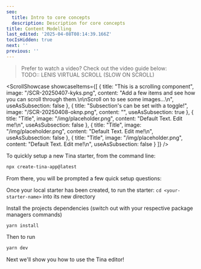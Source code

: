 ```yaml
---
seo:
  title: Intro to core concepts
  description: Description for core concepts
title: Content Modelling
last_edited: '2025-04-08T08:14:39.166Z'
tocIsHidden: true
next: ''
previous: ''
---
```


> Prefer to watch a video? Check out the video guide below:\
> TODO:: LENIS VIRTUAL SCROLL (SLOW ON SCROLL)

<ScrollShowcase
  showcaseItems={[
    {
      title: "This is a scrolling component",
      image: "/SCR-20250407-kyks.png",
      content:
        "Add a few items and see how you can scroll through them.\n\nScroll on to see some images...\n",
      useAsSubsection: false
    },
    {
      title: "Subsection's can be set with a toggle!",
      image: "/SCR-20250408-oknp.png",
      content: "",
      useAsSubsection: true
    },
    {
      title: "Title",
      image: "/img/placeholder.png",
      content: "Default Text. Edit me!\n",
      useAsSubsection: false
    },
    {
      title: "Title",
      image: "/img/placeholder.png",
      content: "Default Text. Edit me!\n",
      useAsSubsection: false
    },
    {
      title: "Title",
      image: "/img/placeholder.png",
      content: "Default Text. Edit me!\n",
      useAsSubsection: false
    }
  ]}
/>

<Youtube embedSrc="https://www.youtube.com/embed/_9lDNSIh8rw" />

To quickly setup a new Tina starter, from the command line:

```bash
npx create-tina-app@latest
```

From there, you will be prompted a few quick setup questions:

Once your local starter has been created, to run the starter:
`cd <your-starter-name>` into its new directory

Install the projects dependencies (switch out with your respective package managers commands)

```
yarn install
```

Then to run

```bash
yarn dev
```

Next we'll show you how to use the Tina editor!

